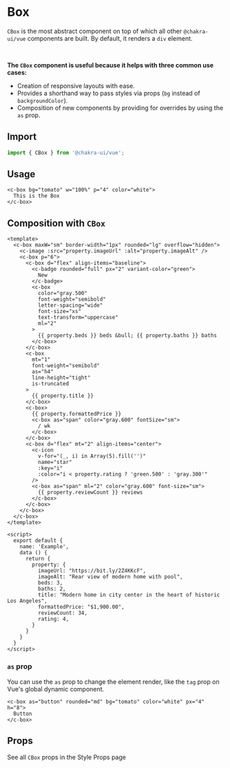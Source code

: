 
<SEO
  title="Box"
  description="Box is the most abstract component on top of which all other @chakra-ui/vue components are built. By default, it renders a `div` element"
/>


# Box

`CBox` is the most abstract component on top of which all other `@chakra-ui/vue` components are built. By default, it renders a `div` element.

<br />

**The `CBox` component is useful because it helps with three common use cases:**
- Creation of responsive layouts with ease.
- Provides a shorthand way to pass styles via props (`bg` instead of `backgroundColor`).
- Composition of new components by providing for overrides by using the `as` prop.

<carbon-ad />

## Import

```js
import { CBox } from '@chakra-ui/vue';
```

## Usage

```vue live=true
<c-box bg="tomato" w="100%" p="4" color="white">
  This is the Box
</c-box>
```

## Composition with `CBox`

```vue live=true
<template>
  <c-box maxW="sm" border-width="1px" rounded="lg" overflow="hidden">
    <c-image :src="property.imageUrl" :alt="property.imageAlt" />
    <c-box p="6">
      <c-box d="flex" align-items="baseline">
        <c-badge rounded="full" px="2" variant-color="green">
          New
        </c-badge>
        <c-box
          color="gray.500"
          font-weight="semibold"
          letter-spacing="wide"
          font-size="xs"
          text-transform="uppercase"
          ml="2"
        >
          {{ property.beds }} beds &bull; {{ property.baths }} baths
        </c-box>
      </c-box>
      <c-box
        mt="1"
        font-weight="semibold"
        as="h4"
        line-height="tight"
        is-truncated
      >
        {{ property.title }}
      </c-box>
      <c-box>
        {{ property.formattedPrice }}
        <c-box as="span" color="gray.600" fontSize="sm">
          / wk
        </c-box>
      </c-box>
      <c-box d="flex" mt="2" align-items="center">
        <c-icon
          v-for="(_, i) in Array(5).fill('')"
          name="star"
          :key="i"
          :color="i < property.rating ? 'green.500' : 'gray.300'"
        />
        <c-box as="span" ml="2" color="gray.600" font-size="sm">
          {{ property.reviewCount }} reviews
        </c-box>
      </c-box>
    </c-box>
  </c-box>
</template>

<script>
  export default {
    name: 'Example',
    data () {
      return {
        property: {
          imageUrl: "https://bit.ly/2Z4KKcF",
          imageAlt: "Rear view of modern home with pool",
          beds: 3,
          baths: 2,
          title: "Modern home in city center in the heart of historic Los Angeles",
          formattedPrice: "$1,900.00",
          reviewCount: 34,
          rating: 4,
        }
      }
    }
  }
</script>
```

### `as` prop

You can use the `as` prop to change the element render, like the `tag` prop on Vue's global dynamic component.

```vue live=true
<c-box as="button" rounded="md" bg="tomato" color="white" px="4" h="8">
  Button
</c-box>
```

## Props
See all `CBox` props in the <nuxt-link to="style-props">Style Props page</nuxt-link>

